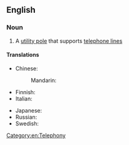 ==English==

===Noun===
{{en-noun|head=[[telephone]] [[pole]]}}

# {{context|British|lang=en}} A [[utility pole]] that supports [[telephone line]]s

====Translations====
{{trans-top|utility pole that supports telephone lines}}
* Chinese:
*: Mandarin: {{t-needed|cmn}}
* Finnish: {{t+|fi|puhelinpylväs}}
* Italian: {{t|it|palo del telefono|m}}
{{trans-mid}}
* Japanese: {{t|ja|電信柱|tr=でんしんばしら, denshinbashira|sc=Jpan}}
* Russian: {{t-needed|ru}}
* Swedish: {{t|sv|telefonstolpe|c}}
{{trans-bottom}}

[[Category:en:Telephony]]